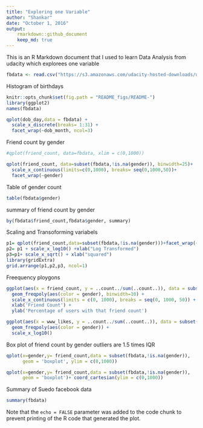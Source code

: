 ```yaml
---
title: "Exploring one Variable"
author: "Shankar"
date: "October 1, 2016"
output: 
    rmarkdown::github_document
    keep_md: true
---
```


This is an R Markdown document that I used to learn Data Analysis from udacity which explorees one variable


```r
fbdata <- read.csv("https://s3.amazonaws.com/udacity-hosted-downloads/ud651/pseudo_facebook.tsv", sep = '\t')

```

Histogram of birthdays
```r
knitr::opts_chunk$set(fig.path = "README_figs/README-")
library(ggplot2)
names(fbdata)

qplot(dob_day,data = fbdata) +
  scale_x_discrete(breaks= 1:31) +
  facet_wrap(~dob_month, ncol=3)
```


Friend count by gender
```r
#qplot(friend_count, data=fbdata, xlim = c(0,1000))

qplot(friend_count, data=subset(fbdata,!is.na(gender)), binwidth=25)+
  scale_x_continuous(limits=c(0,1000), breaks= seq(0,1000,50))+
  facet_wrap(~gender)
```
Table of gender count

```r
table(fbdata$gender)
```
summary of friend count by gender
```r
by(fbdata$friend_count,fbdata$gender, summary)

```

Scaling and Transoforming variabels
```r
p1= qplot(friend_count,data=subset(fbdata,!is.na(gender)))+facet_wrap(~gender)
p2= p1 + scale_x_log10() +xlab("Log Transformed")
p3=p1+ scale_x_sqrt() + xlab("squared")
library(gridExtra)
grid.arrange(p1,p2,p3, ncol=1)
```
Freequency ploygons

```r
ggplot(aes(x = friend_count, y = ..count../sum(..count..)), data = subset(fbdata, !is.na(gender))) + 
  geom_freqpoly(aes(color = gender), binwidth=10) + 
  scale_x_continuous(limits = c(0, 1000), breaks = seq(0, 1000, 50)) + 
  xlab('Friend Count') + 
  ylab('Percentage of users with that friend count')

```


```r
ggplot(aes(x = www_likes, y = ..count../sum(..count..)), data = subset(fbdata, !is.na(gender))) + 
  geom_freqpoly(aes(color = gender)) + 
  scale_x_log10()


```

Box plot of friend count by gender
outliers are 1.5 times IQR
```r
qplot(x=gender,y= friend_count,data = subset(fbdata,!is.na(gender)),
      geom = 'boxplot', ylim = c(0,1000))

qplot(x=gender,y= friend_count,data = subset(fbdata,!is.na(gender)),
      geom = 'boxplot')+ coord_cartesian(ylim = c(0,1000))
```


Summary of Suedo facebook data

```r
summary(fbdata)
```

Note that the `echo = FALSE` parameter was added to the code chunk to prevent printing of the R code that generated the plot.

